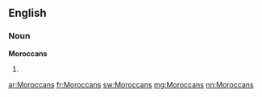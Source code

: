 ==English==

===Noun===
'''Moroccans'''

# {{plural of|[[Moroccan]]}}

[[ar:Moroccans]]
[[fr:Moroccans]]
[[sw:Moroccans]]
[[mg:Moroccans]]
[[nn:Moroccans]]